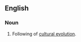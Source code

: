 ==English==
{{wikipedia|Sociocultural evolution}}
===Noun===
{{en-noun|-}}
#Following of [[cultural evolution]].